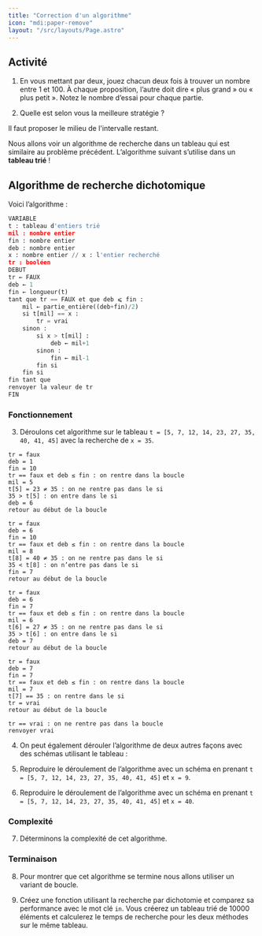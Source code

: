 ```yaml
---
title: "Correction d'un algorithme"
icon: "mdi:paper-remove"
layout: "/src/layouts/Page.astro"
---
```



## Activité

1. En vous mettant par deux, jouez chacun deux fois à trouver un nombre
entre 1 et 100. À chaque proposition, l’autre doit dire « plus grand » ou «
plus petit ». Notez le nombre d’essai pour chaque partie.

2. Quelle est selon vous la meilleure stratégie ?

Il faut proposer le milieu de l'intervalle restant.

Nous allons voir un algorithme de recherche dans un tableau qui est similaire
au problème précédent. L’algorithme suivant s’utilise dans un **tableau trié**
!

## Algorithme de recherche dichotomique

Voici l’algorithme :

```py
VARIABLE
t : tableau d'entiers trié
mil : nombre entier
fin : nombre entier
deb : nombre entier
x : nombre entier // x : l'entier recherché
tr : booléen
DEBUT
tr ← FAUX
deb ← 1
fin ← longueur(t)
tant que tr == FAUX et que deb ⩽ fin :
    mil ← partie_entière((deb+fin)/2)
    si t[mil] == x :
        tr = vrai
    sinon :
        si x > t[mil] :
            deb ← mil+1
        sinon :
            fin ← mil-1
        fin si
    fin si
fin tant que
renvoyer la valeur de tr
FIN
```

### Fonctionnement

3. Déroulons cet algorithme sur le tableau `t = [5, 7, 12, 14, 23, 27, 35,
40, 41, 45]` avec la recherche de `x = 35`.

```
tr = faux
deb = 1
fin = 10
tr == faux et deb ≤ fin : on rentre dans la boucle
mil = 5
t[5] = 23 ≠ 35 : on ne rentre pas dans le si
35 > t[5] : on entre dans le si
deb = 6
retour au début de la boucle

tr = faux
deb = 6
fin = 10
tr == faux et deb ≤ fin : on rentre dans la boucle
mil = 8
t[8] = 40 ≠ 35 : on ne rentre pas dans le si
35 < t[8] : on n’entre pas dans le si
fin = 7
retour au début de la boucle

tr = faux
deb = 6
fin = 7
tr == faux et deb ≤ fin : on rentre dans la boucle
mil = 6
t[6] = 27 ≠ 35 : on ne rentre pas dans le si
35 > t[6] : on entre dans le si
deb = 7
retour au début de la boucle

tr = faux
deb = 7
fin = 7
tr == faux et deb ≤ fin : on rentre dans la boucle
mil = 7
t[7] == 35 : on rentre dans le si
tr = vrai
retour au début de la boucle

tr == vrai : on ne rentre pas dans la boucle
renvoyer vrai
```

4. On peut également dérouler l’algorithme de deux autres façons avec des
schémas utilisant le tableau :

5. Reproduire le déroulement de l’algorithme avec un schéma en prenant `t
= [5, 7, 12, 14, 23, 27, 35, 40, 41, 45]` et `x = 9`.

6. Reproduire le déroulement de l’algorithme avec un schéma en prenant `t
= [5, 7, 12, 14, 23, 27, 35, 40, 41, 45]` et `x = 40`.

### Complexité

7. Déterminons la complexité de cet algorithme.

### Terminaison

8. Pour montrer que cet algorithme se termine nous allons utiliser un
variant de boucle.

9. Créez une fonction utilisant la recherche par dichotomie et comparez sa
performance avec le mot clé `in`. Vous créerez un tableau trié de 10000
éléments et calculerez le temps de recherche pour les deux méthodes sur le
même tableau.
